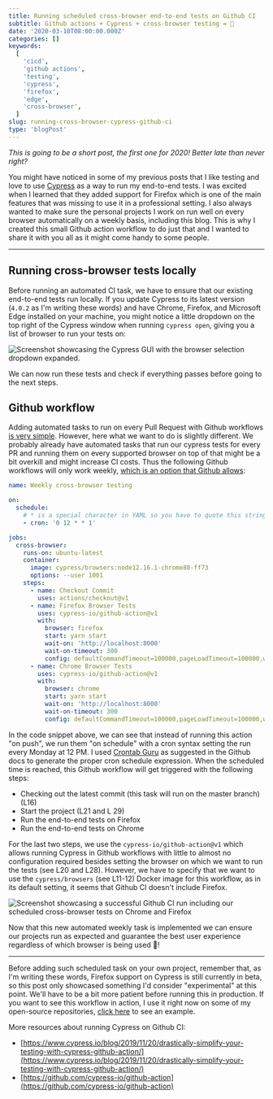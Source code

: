```yaml
---
title: Running scheduled cross-browser end-to-end tests on Github CI
subtitle: Github actions + Cypress + cross-browser testing = 🚀
date: '2020-03-10T08:00:00.000Z'
categories: []
keywords:
  [
    'cicd',
    'github actions',
    'testing',
    'cypress',
    'firefox',
    'edge',
    'cross-browser',
  ]
slug: running-cross-browser-cypress-github-ci
type: 'blogPost'
---
```


_This is going to be a short post, the first one for 2020! Better late than never right?_

You might have noticed in some of my previous posts that I like testing and love to use [Cypress](https://cypress.io) as a way to run my end-to-end tests. I was excited when I learned that they added support for Firefox which is one of the main features that was missing to use it in a professional setting.
I also always wanted to make sure the personal projects I work on run well on every browser automatically on a weekly basis, including this blog. This is why I created this small Github action workflow to do just that and I wanted to share it with you all as it might come handy to some people.

<hr />

## Running cross-browser tests locally

Before running an automated CI task, we have to ensure that our existing end-to-end tests run locally. If you update Cypress to its latest version (`4.0.2` as I'm writing these words) and have Chrome, Firefox, and Microsoft Edge installed on your machine, you might notice a little dropdown on the top right of the Cypress window when running `cypress open`, giving you a list of browser to run your tests on:

![Screenshot showcasing the Cypress GUI with the browser selection dropdown expanded.](/static/images/cypress-cross-browser.png)

We can now run these tests and check if everything passes before going to the next steps.

## Github workflow

Adding automated tasks to run on every Pull Request with Github workflows [is very simple](https://help.github.com/en/actions/reference/events-that-trigger-workflows#push-event-push). However, here what we want to do is slightly different. We probably already have automated tasks that run our cypress tests for every PR and running them on every supported browser on top of that might be a bit overkill and might increase CI costs. Thus the following Github workflows will only work weekly, [which is an option that Github allows](https://help.github.com/en/actions/reference/events-that-trigger-workflows#scheduled-events-schedule):

```yaml {3-6,11-12,20,28}title=Weekly cross-browser testing Github workflow
name: Weekly cross-browser testing

on:
  schedule:
    # * is a special character in YAML so you have to quote this string
    - cron: '0 12 * * 1'

jobs:
  cross-browser:
    runs-on: ubuntu-latest
    container:
      image: cypress/browsers:node12.16.1-chrome80-ff73
      options: --user 1001
    steps:
      - name: Checkout Commit
        uses: actions/checkout@v1
      - name: Firefox Browser Tests
        uses: cypress-io/github-action@v1
        with:
          browser: firefox
          start: yarn start
          wait-on: 'http://localhost:8000'
          wait-on-timeout: 300
          config: defaultCommandTimeout=100000,pageLoadTimeout=100000,watchForFileChanges=false,video=false
      - name: Chrome Browser Tests
        uses: cypress-io/github-action@v1
        with:
          browser: chrome
          start: yarn start
          wait-on: 'http://localhost:8000'
          wait-on-timeout: 300
          config: defaultCommandTimeout=100000,pageLoadTimeout=100000,watchForFileChanges=false,video=false
```

In the code snippet above, we can see that instead of running this action "on push", we run them "on schedule" with a cron syntax setting the run every Monday at 12 PM. I used [Crontab Guru](https://crontab.guru/) as suggested in the Github docs to generate the proper cron schedule expression.
When the scheduled time is reached, this Github workflow will get triggered with the following steps:

- Checking out the latest commit (this task will run on the master branch) (L16)
- Start the project (L21 and L 29)
- Run the end-to-end tests on Firefox
- Run the end-to-end tests on Chrome

For the last two steps, we use the `cypress-io/github-action@v1` which allows running Cypress in Github workflows with little to almost no configuration required besides setting the browser on which we want to run the tests (see L20 and L28). However, we have to specify that we want to use the `cypress/browsers` (see L11-12) Docker image for this workflow, as in its default setting, it seems that Github CI doesn't include Firefox.

![Screenshot showcasing a successful Github CI run including our scheduled cross-browser tests on Chrome and Firefox](/static/images/cypress-cross-browser-run.png)

Now that this new automated weekly task is implemented we can ensure our projects run as expected and guarantee the best user experience regardless of which browser is being used 🎉!

<hr />

Before adding such scheduled task on your own project, remember that, as I'm writing these words, Firefox support on Cypress is still currently in beta, so this post only showcased something I'd consider "experimental" at this point. We'll have to be a bit more patient before running this in production. If you want to see this workflow in action, I use it right now on some of my open-source repositories, [click here](https://github.com/MaximeHeckel/blog.maximeheckel.com/pull/21/checks?check_run_id=491807460) to see an example.

More resources about running Cypress on Github CI:

- [https://www.cypress.io/blog/2019/11/20/drastically-simplify-your-testing-with-cypress-github-action/](https://www.cypress.io/blog/2019/11/20/drastically-simplify-your-testing-with-cypress-github-action/)
- [https://github.com/cypress-io/github-action](https://github.com/cypress-io/github-action)
